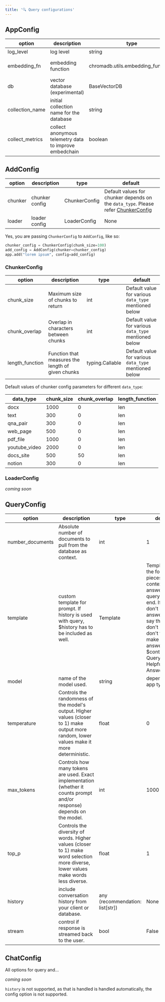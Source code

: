 ```yaml
---
title: '🔍 Query configurations'
---
```


## AppConfig

| option    | description           | type                            | default                |
|-----------|-----------------------|---------------------------------|------------------------|
| log_level | log level             | string                          | WARNING                |
| embedding_fn| embedding function    | chromadb.utils.embedding_functions | \{text-embedding-ada-002\} |
| db        | vector database (experimental) | BaseVectorDB               | ChromaDB               |
| collection_name | initial collection name for the database | string             | embedchain_store |
| collect_metrics | collect anonymous telemetry data to improve embedchain | boolean | true |


## AddConfig

|option|description|type|default|
|---|---|---|---|
|chunker|chunker config|ChunkerConfig|Default values for chunker depends on the `data_type`. Please refer [ChunkerConfig](#chunker-config)|
|loader|loader config|LoaderConfig|None|

Yes, you are passing `ChunkerConfig` to `AddConfig`, like so:

```python
chunker_config = ChunkerConfig(chunk_size=100)
add_config = AddConfig(chunker=chunker_config)
app.add("lorem ipsum", config=add_config)
```

### ChunkerConfig

|option|description|type|default|
|---|---|---|---|
|chunk_size|Maximum size of chunks to return|int|Default value for various `data_type` mentioned below|
|chunk_overlap|Overlap in characters between chunks|int|Default value for various `data_type` mentioned below|
|length_function|Function that measures the length of given chunks|typing.Callable|Default value for various `data_type` mentioned below|

Default values of chunker config parameters for different `data_type`:

|data_type|chunk_size|chunk_overlap|length_function|
|---|---|---|---|
|docx|1000|0|len|
|text|300|0|len|
|qna_pair|300|0|len|
|web_page|500|0|len|
|pdf_file|1000|0|len|
|youtube_video|2000|0|len|
|docs_site|500|50|len|
|notion|300|0|len|

### LoaderConfig

_coming soon_

## QueryConfig

|option|description|type|default|
|---|---|---|---|
|number_documents|Absolute number of documents to pull from the database as context.|int|1
|template|custom template for prompt. If history is used with query, $history has to be included as well.|Template|Template("Use the following pieces of context to answer the query at the end. If you don't know the answer, just say that you don't know, don't try to make up an answer. \$context Query: \$query Helpful Answer:")|
|model|name of the model used.|string|depends on app type|
|temperature|Controls the randomness of the model's output. Higher values (closer to 1) make output more random, lower values make it more deterministic.|float|0|
|max_tokens|Controls how many tokens are used. Exact implementation (whether it counts prompt and/or response) depends on the model.|int|1000|
|top_p|Controls the diversity of words. Higher values (closer to 1) make word selection more diverse, lower values make words less diverse.|float|1|
|history|include conversation history from your client or database.|any (recommendation: list[str])|None|
|stream|control if response is streamed back to the user.|bool|False|

## ChatConfig

All options for query and...

_coming soon_

`history` is not supported, as that is handled is handled automatically, the config option is not supported.
